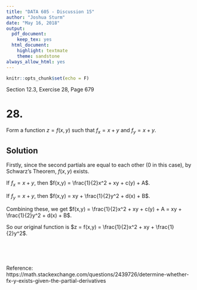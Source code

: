```yaml
---
title: "DATA 605 - Discussion 15"
author: "Joshua Sturm"
date: "May 16, 2018"
output:
  pdf_document:
    keep_tex: yes
  html_document:
    highlight: textmate
    theme: sandstone
always_allow_html: yes
---
```


```r
knitr::opts_chunk$set(echo = F)
```

Section 12.3, Exercise 28, Page 679

# 28.
Form a function $z = f(x,y)$ such that $f_x = x + y$ and $f_y = x + y$.

## Solution

Firstly, since the second partials are equal to each other (0 in this case), by Schwarz's Theorem, $f(x,y)$ exists.

If $f_x = x + y$, then $f(x,y) = \frac{1}{2}x^2 + xy + c(y) + A$.

If $f_y = x + y$, then $f(x,y) = xy + \frac{1}{2}y^2 + d(x) + B$.

Combining these, we get $f(x,y) = \frac{1}{2}x^2 + xy + c(y) + A = xy + \frac{1}{2}y^2 + d(x) + B$.

So our original function is $z = f(x,y) = \frac{1}{2}x^2 + xy + \frac{1}{2}y^2$.

\ 

\ 

Reference: https://math.stackexchange.com/questions/2439726/determine-whether-fx-y-exists-given-the-partial-derivatives